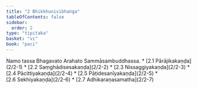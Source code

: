 ```yaml
---
title: "2 Bhikkhunivibhaṅga"
tableOfContents: false
sidebar:
  order: 2
type: "tipitaka"
basket: "vi"
book: "paci"
---
```



<DynamicBreadcrumb />

<Paragraph number="2099" type="center" book="paci">
Namo tassa Bhagavato Arahato Sammāsambuddhassa.

</Paragraph>

<TableOfContents book="paci" section="2">
* [2.1 Pārājikakaṇḍa](2/2-1)
* [2.2 Saṃghādisesakaṇḍa](2/2-2)
* [2.3 Nissaggiyakaṇḍa](2/2-3)
* [2.4 Pācittiyakaṇḍa](2/2-4)
* [2.5 Pāṭidesanīyakaṇḍa](2/2-5)
* [2.6 Sekhiyakaṇḍa](2/2-6)
* [2.7 Adhikaraṇasamatha](2/2-7)
</TableOfContents>
